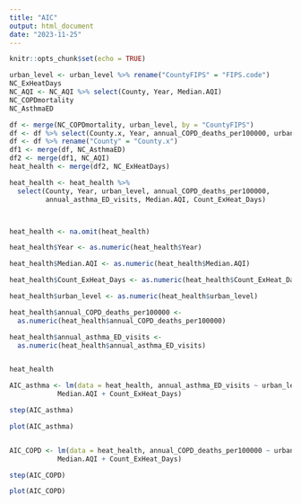 ```yaml
---
title: "AIC"
output: html_document
date: "2023-11-25"
---
```


```r
knitr::opts_chunk$set(echo = TRUE)

```


```r
urban_level <- urban_level %>% rename("CountyFIPS" = "FIPS.code")
NC_ExHeatDays
NC_AQI <- NC_AQI %>% select(County, Year, Median.AQI)
NC_COPDmortality
NC_AsthmaED 

df <- merge(NC_COPDmortality, urban_level, by = "CountyFIPS")
df <- df %>% select(County.x, Year, annual_COPD_deaths_per100000, urban_level)
df <- df %>% rename("County" = "County.x")
df1 <- merge(df, NC_AsthmaED)
df2 <- merge(df1, NC_AQI)
heat_health <- merge(df2, NC_ExHeatDays)

heat_health <- heat_health %>% 
  select(County, Year, urban_level, annual_COPD_deaths_per100000, 
         annual_asthma_ED_visits, Median.AQI, Count_ExHeat_Days)



heat_health <- na.omit(heat_health)

heat_health$Year <- as.numeric(heat_health$Year)

heat_health$Median.AQI <- as.numeric(heat_health$Median.AQI)

heat_health$Count_ExHeat_Days <- as.numeric(heat_health$Count_ExHeat_Days)

heat_health$urban_level <- as.numeric(heat_health$urban_level)

heat_health$annual_COPD_deaths_per100000 <- 
  as.numeric(heat_health$annual_COPD_deaths_per100000)

heat_health$annual_asthma_ED_visits <- 
  as.numeric(heat_health$annual_asthma_ED_visits)


heat_health
```


```r
AIC_asthma <- lm(data = heat_health, annual_asthma_ED_visits ~ urban_level + 
            Median.AQI + Count_ExHeat_Days)

step(AIC_asthma)

plot(AIC_asthma)


AIC_COPD <- lm(data = heat_health, annual_COPD_deaths_per100000 ~ urban_level + 
            Median.AQI + Count_ExHeat_Days)

step(AIC_COPD)

plot(AIC_COPD)

```








